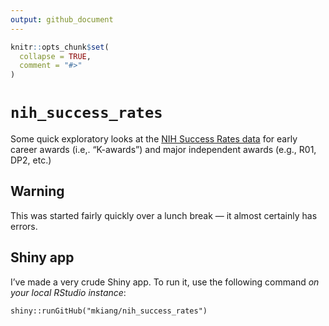 ```yaml
---
output: github_document
---
```


<!-- README.md is generated from README.Rmd. Please edit that file -->

```r
knitr::opts_chunk$set(
  collapse = TRUE,
  comment = "#>"
)
```
# `nih_success_rates`

Some quick exploratory looks at the [NIH Success Rates data](https://report.nih.gov/success_rates/) for early career awards (i.e,. "K-awards") and major independent awards (e.g., R01, DP2, etc.)

## Warning

This was started fairly quickly over a lunch break — it almost certainly has errors. 

## Shiny app

I've made a very crude Shiny app. To run it, use the following command *on your local RStudio instance*:

```
shiny::runGitHub("mkiang/nih_success_rates")
```
